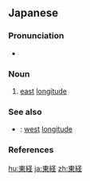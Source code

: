 ==Japanese==
{{ja-kanjitab|とう|けい|yomi=o}}

===Pronunciation===
* {{ja-pron|とうけい|y=o|acc=0|acc_ref=NHK}}

===Noun===
{{ja-noun|kyu=東經|とうけい}}

# {{lb|ja|geography|sort=とうけい}} [[east]] [[longitude]]

===See also===
* {{ja-r|西経|せいけい}}: [[west]] [[longitude]]

===References===
<references/>

[[hu:東経]]
[[ja:東経]]
[[zh:東経]]